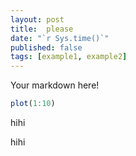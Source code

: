 ```yaml
---
layout: post
title:  please
date: "`r Sys.time()`"
published: false
tags: [example1, example2]
---
```


Your markdown here!

```r
plot(1:10)
```

hihi

hihi


